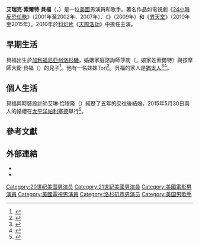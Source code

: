 {{noteTA
|G1=Show
|G2=Movie
|G3=TV
}}
{{Infobox entertainer
| type        = 男演員
| name        = 艾瑞克·貝福
| foreignname = {{lang|en|Eric Balfour}}
| image       = Eric Balfour in 2010 cropped.jpg
| imagesize   = 
| caption     = 貝福於2010年
| birthname   = 艾瑞克·索爾特·貝福<br>（{{lang|en|Eric Salter Balfour}}）
| birth_date  = {{Birth date and age|1977|4|24}}
| birth_place = 美國[[加利福尼亞州|加利福尼亞州]][[洛杉磯|洛杉磯]]
| occupation  = 演員、歌手
| yearsactive = 1991年至今
| spouse      = {{marriage|艾琳·恰穆隆|2015|}}
| children    =                                            
| awards      = 
}}
'''艾瑞克·索爾特·貝福'''（{{lang-en|Eric Salter Balfour}}，{{bd|1977年|4月24日}}）是一位[[美國|美國]]男演員和歌手。著名作品如電視劇《[[24小時反恐任務|24小時反恐任務]]》（2001年至2002年、2007年）、《{{le|瓦萊蒙 (迷你劇)|Valemont|瓦萊蒙}}》（2009年）和《[[異天堂|異天堂]]》（2010年至2015年）。2010年於[[科幻片|科幻片]]《[[天際浩劫|天際浩劫]]》中擔任主演。

== 早期生活 ==
貝福出生於[[加利福尼亞州|加利福尼亞州]][[洛杉磯|洛杉磯]]，婚姻家庭諮詢師莎朗（{{lang|en|Sharon}}，娘家姓索爾特）與按摩師大衛·貝福（{{lang|en|David Balfour}}）的兒子<ref>{{cite web|url=http://www.filmreference.com/film/40/Eric-Balfour.html|title=Eric Balfour Biography (1977-)|publisher=|access-date=2016-11-15|archive-date=2020-09-24|archive-url=https://web.archive.org/web/20200924180634/http://www.filmreference.com/film/40/Eric-Balfour.html|dead-url=no}}</ref>。他有一名妹妹Tori<ref>{{cite web|url=http://www.tvguide.com/celebrities/eric-balfour/bio/189912|title=Eric Balfour|work=TVGuide.com|access-date=2016-11-15|archive-date=2019-07-23|archive-url=https://web.archive.org/web/20190723112354/https://www.tvguide.com/celebrities/eric-balfour/bio/189912/|dead-url=no}}</ref>。貝福的家人是[[猶太人|猶太人]]<ref>{{cite web|url=http://articles.pazsaz.com/haventr2.html|title=Haven: Eric Balfour Interview - Pazsaz Entertainment Network|author=Pattye Grippo|publisher=|access-date=2016-11-15|archive-url=https://web.archive.org/web/20111011080107/http://articles.pazsaz.com/haventr2.html|archive-date=2011-10-11|dead-url=yes}}</ref><ref>{{cite web|url=https://mobile.twitter.com/ERICBALFOUR/status/277642103201361920|title=Twitter|publisher=|access-date=2016-11-15|archive-date=2017-02-02|archive-url=https://web.archive.org/web/20170202172255/https://mobile.twitter.com/ERICBALFOUR/status/277642103201361920|dead-url=no}}</ref>。

== 個人生活 ==
貝福與時裝設計師艾琳·恰穆隆（{{lang|en|Erin Chiamulon}}）經歷了五年的交往後結婚，2015年5月30日兩人的婚禮在[[太平洋帕利塞德|太平洋帕利塞德]]舉行<ref>{{Cite news|last=Garcia|first=Jennifer|title=Eric Balfour Is Married! 24 Actor Marries Longtime Girlfriend in California|publisher=People.com|date=2015-05-30|url=http://www.people.com/article/eric-balfour-marries-erin-chiamulion|archiveurl=https://web.archive.org/web/20150602152913/http://www.people.com/article/eric-balfour-marries-erin-chiamulion|archivedate=2015-06-02|accessdate=2015-05-31|deadurl=yes}}</ref>。

== 參考文獻 ==
{{reflist|30em}}

== 外部連結 ==
{{Commons category|Eric Balfour}}
*{{IMDb name|50156}}
*{{Amg name|238857}}

{{Authority control}}

{{DEFAULTSORT:Balfour, Eric}}
[[Category:20世纪美国男演员|Category:20世纪美国男演员]]
[[Category:21世紀美國男演員|Category:21世紀美國男演員]]
[[Category:美國電影男演員|Category:美國電影男演員]]
[[Category:美國電視男演員|Category:美國電視男演員]]
[[Category:洛杉矶市男演员|Category:洛杉矶市男演员]]
[[Category:美国男歌手|Category:美国男歌手]]